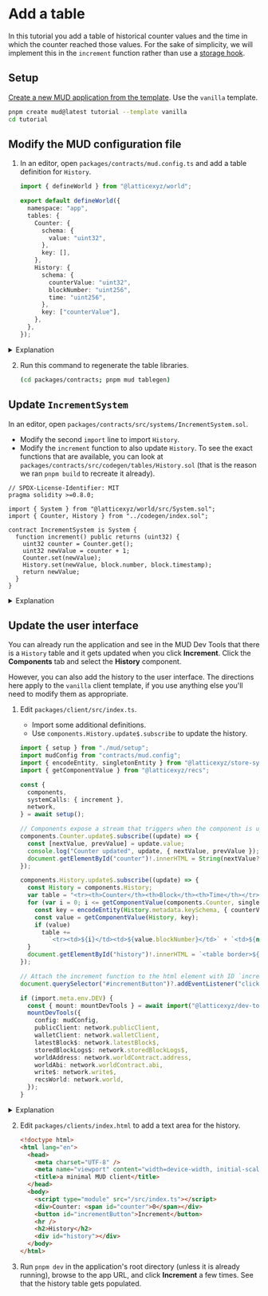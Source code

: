 
# Add a table

In this tutorial you add a table of historical counter values and the time in which the counter reached those values.
For the sake of simplicity, we will implement this in the `increment` function rather than use a [storage hook](/store/table-hooks).

## Setup

[Create a new MUD application from the template](/quickstart).
Use the `vanilla` template.

```sh copy
pnpm create mud@latest tutorial --template vanilla
cd tutorial
```

## Modify the MUD configuration file

1. In an editor, open `packages/contracts/mud.config.ts` and add a table definition for `History`.

   <CollapseCode>

   ```ts filename="mud.config.ts" showLineNumbers copy {12-19}
   import { defineWorld } from "@latticexyz/world";

   export default defineWorld({
     namespace: "app",
     tables: {
       Counter: {
         schema: {
           value: "uint32",
         },
         key: [],
       },
       History: {
         schema: {
           counterValue: "uint32",
           blockNumber: "uint256",
           time: "uint256",
         },
         key: ["counterValue"],
       },
     },
   });
   ```

   </CollapseCode>

<details>
<summary>Explanation</summary>

A MUD table is a [key-value database](https://en.wikipedia.org/wiki/Key%E2%80%93value_database).
The [schema](/store/data-model) includes all the fields in the key and the value, along with their types.

To distinguish between the key fields and value fields the `key` field includes a list of fields that are part of the key.

| Field        | Type    | Part of the |
| ------------ | ------- | ----------- |
| counterValue | uint32  | Key         |
| blockNumber  | uint256 | Value       |
| time         | uint256 | Value       |

</details>

2. Run this command to regenerate the table libraries.

   ```sh copy
   (cd packages/contracts; pnpm mud tablegen)
   ```

## Update `IncrementSystem`

In an editor, open `packages/contracts/src/systems/IncrementSystem.sol`.

- Modify the second `import` line to import `History`.
- Modify the `increment` function to also update `History`.
  To see the exact functions that are available, you can look at `packages/contracts/src/codegen/tables/History.sol` (that is the reason we ran `pnpm build` to recreate it already).

<CollapseCode>

```solidity filename="IncrementSystem.sol" copy showLineNumbers {5, 12}
// SPDX-License-Identifier: MIT
pragma solidity >=0.8.0;

import { System } from "@latticexyz/world/src/System.sol";
import { Counter, History } from "../codegen/index.sol";

contract IncrementSystem is System {
  function increment() public returns (uint32) {
    uint32 counter = Counter.get();
    uint32 newValue = counter + 1;
    Counter.set(newValue);
    History.set(newValue, block.number, block.timestamp);
    return newValue;
  }
}
```

</CollapseCode>

<details>
<summary>Explanation</summary>

```solidity
import { Counter, History } from "../codegen/index.sol";
```

Import the new table.

```solidity
History.set(newValue, block.number, block.timestamp);
```

Set the value.
All MUD tables have a `<table>.set` function with the parameters being the key fields in order and then the value schema fields in order.

</details>

## Update the user interface

You can already run the application and see in the MUD Dev Tools that there is a `History` table and it gets updated when you click **Increment**.
Click the **Components** tab and select the **History** component.

However, you can also add the history to the user interface.
The directions here apply to the `vanilla` client template, if you use anything else you'll need to modify them as appropriate.

1. Edit `packages/client/src/index.ts`.

   - Import some additional definitions.
   - Use `components.History.update$.subscribe` to update the history.

   <CollapseCode>

   ```ts filename="index.ts" copy showLineNumbers {3-4,19-30}
   import { setup } from "./mud/setup";
   import mudConfig from "contracts/mud.config";
   import { encodeEntity, singletonEntity } from "@latticexyz/store-sync/recs";
   import { getComponentValue } from "@latticexyz/recs";

   const {
     components,
     systemCalls: { increment },
     network,
   } = await setup();

   // Components expose a stream that triggers when the component is updated.
   components.Counter.update$.subscribe((update) => {
     const [nextValue, prevValue] = update.value;
     console.log("Counter updated", update, { nextValue, prevValue });
     document.getElementById("counter")!.innerHTML = String(nextValue?.value ?? "unset");
   });

   components.History.update$.subscribe((update) => {
     const History = components.History;
     var table = "<tr><th>Counter</th><th>Block</th><th>Time</th></tr>";
     for (var i = 0; i <= getComponentValue(components.Counter, singletonEntity).value; i++) {
       const key = encodeEntity(History.metadata.keySchema, { counterValue: i });
       const value = getComponentValue(History, key);
       if (value)
         table +=
           `<tr><td>${i}</td><td>${value.blockNumber}</td>` + `<td>${new Date(Number(value.time) * 1000)}</td></tr>\n`;
     }
     document.getElementById("history")!.innerHTML = `<table border>${table}</table>`;
   });

   // Attach the increment function to the html element with ID `incrementButton` (if it exists)
   document.querySelector("#incrementButton")?.addEventListener("click", increment);

   if (import.meta.env.DEV) {
     const { mount: mountDevTools } = await import("@latticexyz/dev-tools");
     mountDevTools({
       config: mudConfig,
       publicClient: network.publicClient,
       walletClient: network.walletClient,
       latestBlock$: network.latestBlock$,
       storedBlockLogs$: network.storedBlockLogs$,
       worldAddress: network.worldContract.address,
       worldAbi: network.worldContract.abi,
       write$: network.write$,
       recsWorld: network.world,
     });
   }
   ```

   </CollapseCode>

<details>

<summary>Explanation</summary>

```typescript
components.History.update$.subscribe((update) => {
```

Register a function to be called when the `History` component changes.

```typescript
  const History = components.History;
  var table = "<tr><th>Counter</th><th>Block</th><th>Time</th></tr>";
  for(var i=0; i<=getComponentValue(components.Counter,singletonEntity).value; i++) {
```

To get the value of a component we use `getComponentValue` (or `getComponentValueStrict` if we want to throw an error if the value is not found).
This function gets a component and a key.
In the case of a singleton there is no key, so we use `singletonEntity`.
The returned value includes multiple fields, but here we only care about the value.

```typescript
const key = encodeEntity(History.metadata.keySchema, { counterValue: i });
const value = getComponentValue(History, key);
```

Reading a value from a table that has keys is a two-step process:

1. Use `encodeEntity` to get the key.
2. Use `getComponentValue` to get the value tied to that key.

```typescript
if (value)
  table += `<tr><td>${i}</td><td>${value.blockNumber}</td>` + `<td>${new Date(Number(value.time) * 1000)}</td></tr>\n`;
```

If there is a value, add a line to the table.

Solidity uses [Unix time](https://en.wikipedia.org/wiki/Unix_time).
JavaScript uses a similar system, but it measures times in milliseconds.
So to get a readable date, we take the time (which is a [`BigInt`](https://developer.mozilla.org/en-US/docs/Web/JavaScript/Reference/Global_Objects/BigInt)), multiply it by a thousand, and then convert it to a [`Date`](https://developer.mozilla.org/en-US/docs/Web/JavaScript/Reference/Global_Objects/Date) object.

```typescript
  }
  document.getElementById("history")!.innerHTML = `<table border>${table}</table>`
});
```

Set the internal HTML of the `history` HTML tag.
Notice the exclamation mark (`!`).
`document.getElementById` may return either a tag that can be changed, or an empty value (if the parameter is not an id of any of the HTML tags).
We know that `history` exists in the HTML, but the TypeScript compiler does not.
This exclamation point tells the compiler that it's OK, there will be a real value there.
[See here for additional information](https://blog.logrocket.com/understanding-exclamation-mark-typescript/).

</details>

2. Edit `packages/clients/index.html` to add a text area for the history.

   <CollapseCode>

   ```html filename="index.html" copy showLineNumbers {12-14}
   <!doctype html>
   <html lang="en">
     <head>
       <meta charset="UTF-8" />
       <meta name="viewport" content="width=device-width, initial-scale=1.0" />
       <title>a minimal MUD client</title>
     </head>
     <body>
       <script type="module" src="/src/index.ts"></script>
       <div>Counter: <span id="counter">0</span></div>
       <button id="incrementButton">Increment</button>
       <hr />
       <h2>History</h2>
       <div id="history"></div>
     </body>
   </html>
   ```

   </CollapseCode>

1. Run `pnpm dev` in the application's root directory (unless it is already running), browse to the app URL, and click **Increment** a few times.
   See that the history table gets populated.
